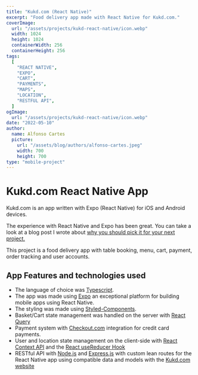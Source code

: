 ```yaml
---
title: "Kukd.com (React Native)"
excerpt: "Food delivery app made with React Native for Kukd.com."
coverImage:
  url: "/assets/projects/kukd-react-native/icon.webp"
  width: 1024
  height: 1024
  containerWidth: 256
  containerHeight: 256
tags:
  [
    "REACT NATIVE",
    "EXPO",
    "CART",
    "PAYMENTS",
    "MAPS",
    "LOCATION",
    "RESTFUL API",
  ]
ogImage:
  url: "/assets/projects/kukd-react-native/icon.webp"
date: "2022-05-10"
author:
  name: Alfonso Cartes
  picture:
    url: "/assets/blog/authors/alfonso-cartes.jpeg"
    width: 700
    height: 700
type: "mobile-project"
---
```


# Kukd.com React Native App

Kukd.com is an app written with Expo (React Native) for iOS and Android devices.

The experience with React Native and Expo has been great. You can take a look at a blog post I wrote about [why you should pick it for your next project.](https://cartes.dev/blog/posts/why-react-native-for-your-business)

This project is a food delivery app with table booking, menu, cart, payment, order tracking and user accounts.

<Carousel post="kukd-react-native-iphone" />

## App Features and technologies used

- The language of choice was [Typescript](https://www.typescriptlang.org/).
- The app was made using [Expo](https://expo.io) an exceptional platform for building mobile apps using React Native.
- The styling was made using [Styled-Components](https://www.styled-components.com/).
- Basket/Cart state management was handled on the server with [React Query](https://react-query.tanstack.com/)
- Payment system with [Checkout.com](https://www.checkout.com/) integration for credit card payments.
- User and location state management on the client-side with [React Context API](https://reactjs.org/docs/context.html) and the [React useReducer Hook](https://reactjs.org/docs/hooks-reference.html#usereducer)
- RESTful API with [Node.js](https://nodejs.org/) and [Express.js](https://expressjs.com/) with custom lean routes for the React Native app using compatible data and models with the [Kukd.com website](https://cartes.dev/portfolio/web-development/web-projects/kukd)

<Carousel post="kukd-react-native-other" />

